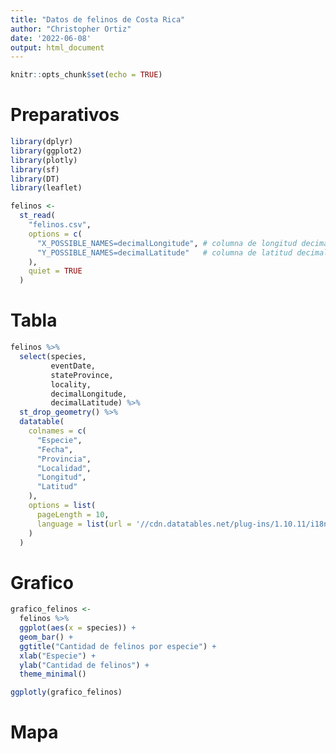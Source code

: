 ---
title: "Datos de felinos de Costa Rica"
author: "Christopher Ortiz"
date: '2022-06-08'
output: html_document
---

```{r setup, include=FALSE}
knitr::opts_chunk$set(echo = TRUE)
```

# Preparativos
```{r carga-paquetes, message=FALSE}
library(dplyr)
library(ggplot2)
library(plotly)
library(sf)
library(DT)
library(leaflet)
```

```{r}
felinos <-
  st_read(
    "felinos.csv",
    options = c(
      "X_POSSIBLE_NAMES=decimalLongitude", # columna de longitud decimal
      "Y_POSSIBLE_NAMES=decimalLatitude"   # columna de latitud decimal
    ),
    quiet = TRUE
  )
```

# Tabla

```{r tabla, echo=FALSE}
felinos %>%
  select(species,
         eventDate,
         stateProvince,
         locality,
         decimalLongitude,
         decimalLatitude) %>%
  st_drop_geometry() %>%
  datatable(
    colnames = c(
      "Especie",
      "Fecha",
      "Provincia",
      "Localidad",
      "Longitud",
      "Latitud"
    ),
    options = list(
      pageLength = 10,
      language = list(url = '//cdn.datatables.net/plug-ins/1.10.11/i18n/Spanish.json')
    )
  )
```

# Grafico

```{r grafico, message=FALSE, echo=FALSE}
grafico_felinos <-
  felinos %>%
  ggplot(aes(x = species)) +
  geom_bar() +
  ggtitle("Cantidad de felinos por especie") +
  xlab("Especie") +
  ylab("Cantidad de felinos") +
  theme_minimal()

ggplotly(grafico_felinos)
```

# Mapa

```{r mapa, message=FALSE, echo=FALSE}

```

